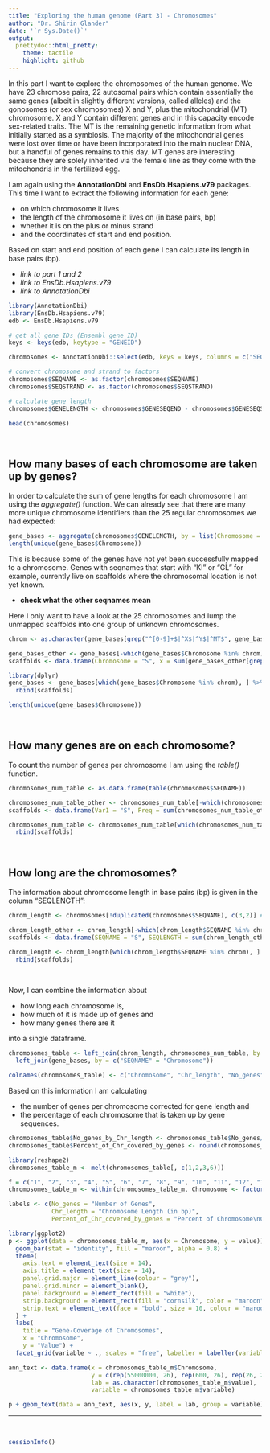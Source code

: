 ```yaml
---
title: "Exploring the human genome (Part 3) - Chromosomes"
author: "Dr. Shirin Glander"
date: '`r Sys.Date()`'
output:
  prettydoc::html_pretty:
    theme: tactile
    highlight: github
---
```


In this part I want to explore the chromosomes of the human genome. We have 23 chromose pairs, 22 autosomal pairs which contain essentially the same genes (albeit in slightly different versions, called alleles) and the gonosomes (or sex chromosomes) X and Y, plus the mitochondrial (MT) chromosome. X and Y contain different genes and in this capacity encode sex-related traits. The MT is the remaining genetic information from what initially started as a symbiosis. The majority of the mitochondrial genes were lost over time or have been incorporated into the main nuclear DNA, but a handful of genes remains to this day. MT genes are interesting because they are solely inherited via the female line as they come with the mitochondria in the fertilized egg.

I am again using the **AnnotationDbi** and **EnsDb.Hsapiens.v79** packages. This time I want to extract the following information for each gene:

- on which chromosome it lives
- the length of the chromosome it lives on (in base pairs, bp)
- whether it is on the plus or minus strand
- and the coordinates of start and end position.

Based on start and end position of each gene I can calculate its length in base pairs (bp).

- *link to part 1 and 2*
- *link to EnsDb.Hsapiens.v79*
- *link to AnnotationDbi*

```r
library(AnnotationDbi)
library(EnsDb.Hsapiens.v79)
edb <- EnsDb.Hsapiens.v79

# get all gene IDs (Ensembl gene ID)
keys <- keys(edb, keytype = "GENEID")

chromosomes <- AnnotationDbi::select(edb, keys = keys, columns = c("SEQLENGTH", "SEQNAME", "SEQSTRAND", "GENESEQSTART", "GENESEQEND"), keytype = "GENEID")

# convert chromosome and strand to factors
chromosomes$SEQNAME <- as.factor(chromosomes$SEQNAME)
chromosomes$SEQSTRAND <- as.factor(chromosomes$SEQSTRAND)

# calculate gene length
chromosomes$GENELENGTH <- chromosomes$GENESEQEND - chromosomes$GENESEQSTART

head(chromosomes)
```

<br>

## How many bases of each chromosome are taken up by genes?

In order to calculate the sum of gene lengths for each chromosome I am using the *aggregate()* function. We can already see that there are many more unique chromosome identifiers than the 25 regular chromosomes we had expected:

```r
gene_bases <- aggregate(chromosomes$GENELENGTH, by = list(Chromosome = chromosomes$SEQNAME), FUN = sum)
length(unique(gene_bases$Chromosome))
```

This is because some of the genes have not yet been successfully mapped to a chromosome. Genes with seqnames that start with "KI" or "GL" for example, currently live on scaffolds where the chromosomal location is not yet known.

- **check what the other seqnames mean**

Here I only want to have a look at the 25 chromosomes and lump the unmapped scaffolds into one group of unknown chromosomes.

```r
chrom <- as.character(gene_bases[grep("^[0-9]+$|^X$|^Y$|^MT$", gene_bases$Chromosome), "Chromosome"])

gene_bases_other <- gene_bases[-which(gene_bases$Chromosome %in% chrom), ]
scaffolds <- data.frame(Chromosome = "S", x = sum(gene_bases_other[grep("^KI[0-9]+|^GL[0-9]+", gene_bases_other$Chromosome), "x"]))

library(dplyr)
gene_bases <- gene_bases[which(gene_bases$Chromosome %in% chrom), ] %>%
  rbind(scaffolds)

length(unique(gene_bases$Chromosome))
```

<br>

## How many genes are on each chromosome?

To count the number of genes per chromosome I am using the *table()* function.

```r
chromosomes_num_table <- as.data.frame(table(chromosomes$SEQNAME))

chromosomes_num_table_other <- chromosomes_num_table[-which(chromosomes_num_table$Var1 %in% chrom), ]
scaffolds <- data.frame(Var1 = "S", Freq = sum(chromosomes_num_table_other[grep("^KI[0-9]+|^GL[0-9]+", chromosomes_num_table_other$Var1), "Freq"]))

chromosomes_num_table <- chromosomes_num_table[which(chromosomes_num_table$Var1 %in% chrom), ] %>%
  rbind(scaffolds)
```

<br>

## How long are the chromosomes?

The information about chromosome length in base pairs (bp) is given in the column "SEQLENGTH":

```r
chrom_length <- chromosomes[!duplicated(chromosomes$SEQNAME), c(3,2)] #SEQNAME & SEQLENGTH

chrom_length_other <- chrom_length[-which(chrom_length$SEQNAME %in% chrom), ]
scaffolds <- data.frame(SEQNAME = "S", SEQLENGTH = sum(chrom_length_other[grep("^KI[0-9]+|^GL[0-9]+", chrom_length_other$SEQNAME), "SEQLENGTH"]))

chrom_length <- chrom_length[which(chrom_length$SEQNAME %in% chrom), ] %>%
  rbind(scaffolds)
```

<br>

Now, I can combine the information about

- how long each chromosome is,
- how much of it is made up of genes and
- how many genes there are it

into a single dataframe.

```r
chromosomes_table <- left_join(chrom_length, chromosomes_num_table, by = c("SEQNAME" = "Var1")) %>%
  left_join(gene_bases, by = c("SEQNAME" = "Chromosome"))

colnames(chromosomes_table) <- c("Chromosome", "Chr_length", "No_genes", "Gene_lengths_sum")
```

Based on this information I am calculating

- the number of genes per chromosome corrected for gene length and
- the percentage of each chromosome that is taken up by gene sequences.

```r
chromosomes_table$No_genes_by_Chr_length <- chromosomes_table$No_genes/chromosomes_table$Chr_length
chromosomes_table$Percent_of_Chr_covered_by_genes <- round(chromosomes_table$Gene_lengths_sum/chromosomes_table$Chr_length*100, digits = 2)
```

```r
library(reshape2)
chromosomes_table_m <- melt(chromosomes_table[, c(1,2,3,6)])

f = c("1", "2", "3", "4", "5", "6", "7", "8", "9", "10", "11", "12", "13", "14", "15", "16", "17", "18", "19", "20", "21", "22", "X", "Y", "MT", "S")
chromosomes_table_m <- within(chromosomes_table_m, Chromosome <- factor(Chromosome, levels = f))

labels <- c(No_genes = "Number of Genes", 
            Chr_length = "Chromosome Length (in bp)", 
            Percent_of_Chr_covered_by_genes = "Percent of Chromosome\nCovered by Genes")

library(ggplot2)
p <- ggplot(data = chromosomes_table_m, aes(x = Chromosome, y = value)) + 
  geom_bar(stat = "identity", fill = "maroon", alpha = 0.8) + 
  theme(
    axis.text = element_text(size = 14),
    axis.title = element_text(size = 14),
    panel.grid.major = element_line(colour = "grey"),
    panel.grid.minor = element_blank(),
    panel.background = element_rect(fill = "white"),
    strip.background = element_rect(fill = "cornsilk", color = "maroon", size = 2),
    strip.text = element_text(face = "bold", size = 10, colour = "maroon")
  ) +
  labs(
    title = "Gene-Coverage of Chromosomes",
    x = "Chromosome", 
    y = "Value") +
  facet_grid(variable ~ ., scales = "free", labeller = labeller(variable = labels))

ann_text <- data.frame(x = chromosomes_table_m$Chromosome,
                       y = c(rep(55000000, 26), rep(600, 26), rep(26, 26)),
                       lab = as.character(chromosomes_table_m$value),
                       variable = chromosomes_table_m$variable)

p + geom_text(data = ann_text, aes(x, y, label = lab, group = variable), size = 4, angle = 90)
```

------------------

<br>

```r
sessionInfo()
```

